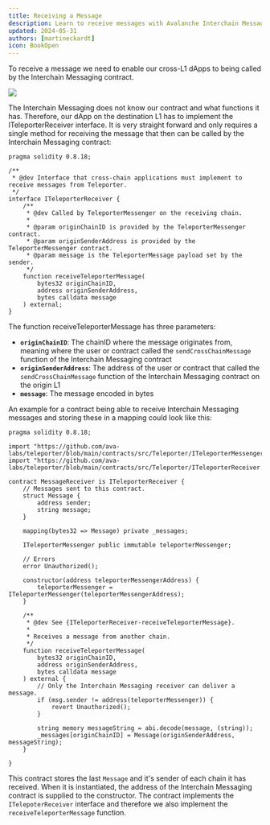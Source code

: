 ```yaml
---
title: Receiving a Message
description: Learn to receive messages with Avalanche Interchain Messaging.
updated: 2024-05-31
authors: [martineckardt]
icon: BookOpen
---
```


To receive a message we need to enable our cross-L1 dApps to being called by the Interchain Messaging contract.

![](https://qizat5l3bwvomkny.public.blob.vercel-storage.com/builders-hub/course-images/teleporter/teleporter-source-destination-with-relayer-SvUFYGP77XxLjoyWqf7IpC85Ssxmmo.png)

The Interchain Messaging does not know our contract and what functions it has. Therefore, our dApp on the destination L1 has to implement the ITeleporterReceiver interface. It is very straight forward and only requires a single method for receiving the message that then can be called by the Interchain Messaging contract:

```solidity
pragma solidity 0.8.18;

/**
 * @dev Interface that cross-chain applications must implement to receive messages from Teleporter.
 */
interface ITeleporterReceiver {
    /**
     * @dev Called by TeleporterMessenger on the receiving chain.
     *
     * @param originChainID is provided by the TeleporterMessenger contract.
     * @param originSenderAddress is provided by the TeleporterMessenger contract.
     * @param message is the TeleporterMessage payload set by the sender.
     */
    function receiveTeleporterMessage(
        bytes32 originChainID,
        address originSenderAddress,
        bytes calldata message
    ) external;
}
```

The function receiveTeleporterMessage has three parameters:

- **`originChainID`**: The chainID where the message originates from, meaning where the user or contract called the `sendCrossChainMessage` function of the Interchain Messaging contract
- **`originSenderAddress`**: The address of the user or contract that called the `sendCrossChainMessage` function of the Interchain Messaging contract on the origin L1
- **`message`**: The message encoded in bytes

An example for a contract being able to receive Interchain Messaging messages and storing these in a mapping could look like this:

```solidity
pragma solidity 0.8.18;

import "https://github.com/ava-labs/teleporter/blob/main/contracts/src/Teleporter/ITeleporterMessenger.sol";
import "https://github.com/ava-labs/teleporter/blob/main/contracts/src/Teleporter/ITeleporterReceiver.sol";

contract MessageReceiver is ITeleporterReceiver {
    // Messages sent to this contract.
    struct Message {
        address sender;
        string message;
    }
  
  	mapping(bytes32 => Message) private _messages;

    ITeleporterMessenger public immutable teleporterMessenger;

    // Errors
    error Unauthorized();

    constructor(address teleporterMessengerAddress) {
        teleporterMessenger = ITeleporterMessenger(teleporterMessengerAddress);
    }

    /**
     * @dev See {ITeleporterReceiver-receiveTeleporterMessage}.
     *
     * Receives a message from another chain.
     */
    function receiveTeleporterMessage(
        bytes32 originChainID,
        address originSenderAddress,
        bytes calldata message
    ) external {
      	// Only the Interchain Messaging receiver can deliver a message.
        if (msg.sender != address(teleporterMessenger)) {
            revert Unauthorized();
        }
      
        string memory messageString = abi.decode(message, (string));
        _messages[originChainID] = Message(originSenderAddress, messageString);
    }

}
```

This contract stores the last `Message` and it's sender of each chain it has received. When it is instantiated, the address of the Interchain Messaging contract is supplied to the constructor. The contract implements the `ITelepoterReceiver` interface and therefore we also implement the `receiveTeleporterMessage` function. 

<Quiz quizId="305"/>